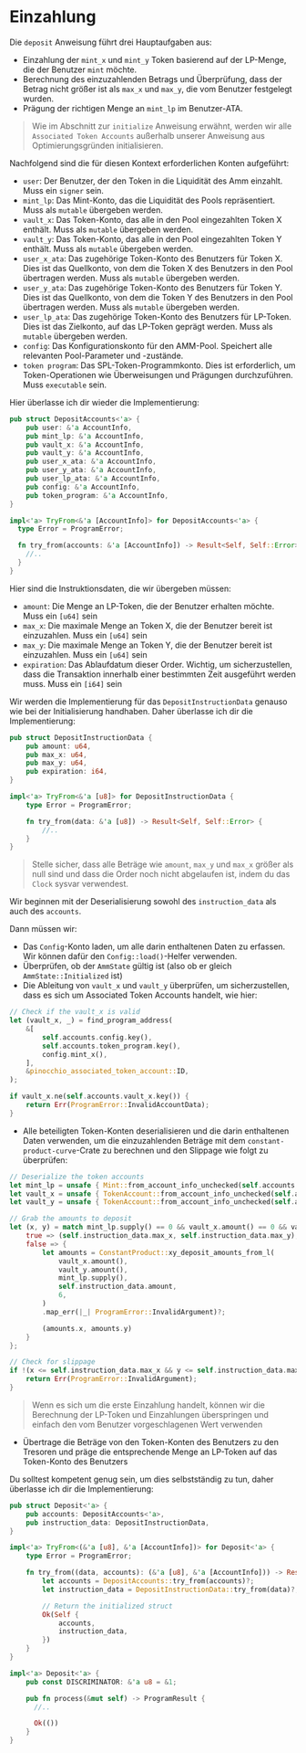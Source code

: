# Einzahlung

Die `deposit` Anweisung führt drei Hauptaufgaben aus:
- Einzahlung der `mint_x` und `mint_y` Token basierend auf der LP-Menge, die der Benutzer `mint` möchte.
- Berechnung des einzuzahlenden Betrags und Überprüfung, dass der Betrag nicht größer ist als `max_x` und `max_y`, die vom Benutzer festgelegt wurden.
- Prägung der richtigen Menge an `mint_lp` im Benutzer-ATA.

> Wie im Abschnitt zur `initialize` Anweisung erwähnt, werden wir alle `Associated Token Accounts` außerhalb unserer Anweisung aus Optimierungsgründen initialisieren.

<ArticleSection name="Erforderliche Konten" id="required-accounts" level="h2" />

Nachfolgend sind die für diesen Kontext erforderlichen Konten aufgeführt:
- `user`: Der Benutzer, der den Token in die Liquidität des Amm einzahlt. Muss ein `signer` sein.
- `mint_lp`: Das Mint-Konto, das die Liquidität des Pools repräsentiert. Muss als `mutable` übergeben werden.
- `vault_x`: Das Token-Konto, das alle in den Pool eingezahlten Token X enthält. Muss als `mutable` übergeben werden.
- `vault_y`: Das Token-Konto, das alle in den Pool eingezahlten Token Y enthält. Muss als `mutable` übergeben werden.
- `user_x_ata`: Das zugehörige Token-Konto des Benutzers für Token X. Dies ist das Quellkonto, von dem die Token X des Benutzers in den Pool übertragen werden. Muss als `mutable` übergeben werden.
- `user_y_ata`: Das zugehörige Token-Konto des Benutzers für Token Y. Dies ist das Quellkonto, von dem die Token Y des Benutzers in den Pool übertragen werden. Muss als `mutable` übergeben werden.
- `user_lp_ata`: Das zugehörige Token-Konto des Benutzers für LP-Token. Dies ist das Zielkonto, auf das LP-Token geprägt werden. Muss als `mutable` übergeben werden.
- `config`: Das Konfigurationskonto für den AMM-Pool. Speichert alle relevanten Pool-Parameter und -zustände.
- `token program`: Das SPL-Token-Programmkonto. Dies ist erforderlich, um Token-Operationen wie Überweisungen und Prägungen durchzuführen. Muss `executable` sein.

Hier überlasse ich dir wieder die Implementierung:

```rust
pub struct DepositAccounts<'a> {
    pub user: &'a AccountInfo,
    pub mint_lp: &'a AccountInfo,
    pub vault_x: &'a AccountInfo,
    pub vault_y: &'a AccountInfo,
    pub user_x_ata: &'a AccountInfo,
    pub user_y_ata: &'a AccountInfo,
    pub user_lp_ata: &'a AccountInfo,
    pub config: &'a AccountInfo,
    pub token_program: &'a AccountInfo,
}

impl<'a> TryFrom<&'a [AccountInfo]> for DepositAccounts<'a> {
  type Error = ProgramError;

  fn try_from(accounts: &'a [AccountInfo]) -> Result<Self, Self::Error> {
    //..
  }
}
```

<ArticleSection name="Instruction Data" id="instruction-data" level="h2" />

Hier sind die Instruktionsdaten, die wir übergeben müssen:
- `amount`: Die Menge an LP-Token, die der Benutzer erhalten möchte. Muss ein `[u64]` sein
- `max_x`: Die maximale Menge an Token X, die der Benutzer bereit ist einzuzahlen. Muss ein `[u64]` sein
- `max_y`: Die maximale Menge an Token Y, die der Benutzer bereit ist einzuzahlen. Muss ein `[u64]` sein
- `expiration`: Das Ablaufdatum dieser Order. Wichtig, um sicherzustellen, dass die Transaktion innerhalb einer bestimmten Zeit ausgeführt werden muss. Muss ein `[i64]` sein

Wir werden die Implementierung für das `DepositInstructionData` genauso wie bei der Initialisierung handhaben. Daher überlasse ich dir die Implementierung:

```rust
pub struct DepositInstructionData {
    pub amount: u64,
    pub max_x: u64,
    pub max_y: u64,
    pub expiration: i64,
}

impl<'a> TryFrom<&'a [u8]> for DepositInstructionData {
    type Error = ProgramError;

    fn try_from(data: &'a [u8]) -> Result<Self, Self::Error> {
        //..
    }
}
```

> Stelle sicher, dass alle Beträge wie `amount`, `max_y` und `max_x` größer als null sind und dass die Order noch nicht abgelaufen ist, indem du das `Clock` sysvar verwendest.

<ArticleSection name="Instruction Logic" id="instruction-logic" level="h2" />

Wir beginnen mit der Deserialisierung sowohl des `instruction_data` als auch des `accounts`.

Dann müssen wir:
- Das `Config`-Konto laden, um alle darin enthaltenen Daten zu erfassen. Wir können dafür den `Config::load()`-Helfer verwenden.
- Überprüfen, ob der `AmmState` gültig ist (also ob er gleich `AmmState::Initialized` ist)
- Die Ableitung von `vault_x` und `vault_y` überprüfen, um sicherzustellen, dass es sich um Associated Token Accounts handelt, wie hier:

```rust
// Check if the vault_x is valid
let (vault_x, _) = find_program_address(
    &[
        self.accounts.config.key(),
        self.accounts.token_program.key(),
        config.mint_x(),
    ],
    &pinocchio_associated_token_account::ID,
);

if vault_x.ne(self.accounts.vault_x.key()) {
    return Err(ProgramError::InvalidAccountData);
}
```

- Alle beteiligten Token-Konten deserialisieren und die darin enthaltenen Daten verwenden, um die einzuzahlenden Beträge mit dem `constant-product-curve`-Crate zu berechnen und den Slippage wie folgt zu überprüfen:

```rust
// Deserialize the token accounts
let mint_lp = unsafe { Mint::from_account_info_unchecked(self.accounts.mint_lp)? };
let vault_x = unsafe { TokenAccount::from_account_info_unchecked(self.accounts.vault_x)? };
let vault_y = unsafe { TokenAccount::from_account_info_unchecked(self.accounts.vault_y)? };

// Grab the amounts to deposit
let (x, y) = match mint_lp.supply() == 0 && vault_x.amount() == 0 && vault_y.amount() == 0 {
    true => (self.instruction_data.max_x, self.instruction_data.max_y),
    false => {
        let amounts = ConstantProduct::xy_deposit_amounts_from_l(
            vault_x.amount(),
            vault_y.amount(),
            mint_lp.supply(),
            self.instruction_data.amount,
            6,
        )
        .map_err(|_| ProgramError::InvalidArgument)?;

        (amounts.x, amounts.y)
    }
};

// Check for slippage
if !(x <= self.instruction_data.max_x && y <= self.instruction_data.max_y) {
    return Err(ProgramError::InvalidArgument);
}
```

> Wenn es sich um die erste Einzahlung handelt, können wir die Berechnung der LP-Token und Einzahlungen überspringen und einfach den vom Benutzer vorgeschlagenen Wert verwenden

- Übertrage die Beträge von den Token-Konten des Benutzers zu den Tresoren und präge die entsprechende Menge an LP-Token auf das Token-Konto des Benutzers

Du solltest kompetent genug sein, um dies selbstständig zu tun, daher überlasse ich dir die Implementierung:

```rust
pub struct Deposit<'a> {
    pub accounts: DepositAccounts<'a>,
    pub instruction_data: DepositInstructionData,
}

impl<'a> TryFrom<(&'a [u8], &'a [AccountInfo])> for Deposit<'a> {
    type Error = ProgramError;

    fn try_from((data, accounts): (&'a [u8], &'a [AccountInfo])) -> Result<Self, Self::Error> {
        let accounts = DepositAccounts::try_from(accounts)?;
        let instruction_data = DepositInstructionData::try_from(data)?;

        // Return the initialized struct
        Ok(Self {
            accounts,
            instruction_data,
        })
    }
}

impl<'a> Deposit<'a> {
    pub const DISCRIMINATOR: &'a u8 = &1;

    pub fn process(&mut self) -> ProgramResult {
      //..

      Ok(())
    }
}
```
